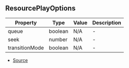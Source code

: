 ## ResourcePlayOptions


| Property | Type | Value | Description |
| ----------- | ----------- | ----------- | ----------- |
| queue | boolean | N/A | - |
| seek | number | N/A | - |
| transitionMode | boolean | N/A | - |


- [Source](https://github.com/Androz2091/discord-player/blob/258bd80/packages/discord-player/src/Structures/GuildQueuePlayerNode.ts#L12)